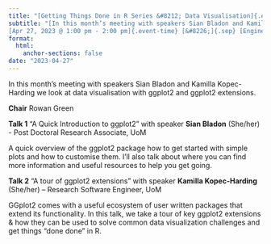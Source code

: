 ```yaml
---
title: "[Getting Things Done in R Series &#8212; Data Visualisation]{.event-title}"
subtitle: "[In this month’s meeting with speakers Sian Bladon and Kamilla Kopec-Harding we look at data visualisation with ggplot2 and ggplot2 extensions.]{.event-summary} <br> \
[Apr 27, 2023 @ 1:00 pm - 2:00 pm]{.event-time} [&#8226;]{.sep} [Engineering A Room 3A.016 (University of Manchester)]{.event-location}"
format:
  html:
    anchor-sections: false
date: "2023-04-27"
---
```


<!--
date: "2023-04-27T13:00:00"
date_end: "2023-04-27T14:00:00"
event: R User Group Meeting 
location: Engineering A Room 3A.016 - University of Manchester
publish_date: "2023-08-20T00:00:00"
-->

In this month's meeting with speakers Sian Bladon and Kamilla Kopec-Harding we look at data visualisation with ggplot2 and ggplot2 extensions.

**Chair** Rowan Green

**Talk 1** "A Quick Introduction to ggplot2" with speaker **Sian Bladon** (She/her) - Post Doctoral Research Associate, UoM

A quick overview of the ggplot2 package how to get started with simple plots and how to customise them. I'll also talk about where you can find more information and useful resources to help you get going. 

**Talk 2**  "A tour of ggplot2 extensions" with speaker **Kamilla Kopec-Harding** (She/her) – Research Software Engineer, UoM

GGplot2 comes with a useful ecosystem of user written packages that extend its functionality. In this talk, we take a tour of key ggplot2 extensions & how they can be used to solve common data visualization challenges and get things "done done" in R.
